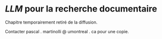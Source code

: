 # *LLM* pour la recherche documentaire

Chapitre temporairement retiré de la diffusion.

Contacter pascal . martinolli @ umontreal . ca pour une copie.
